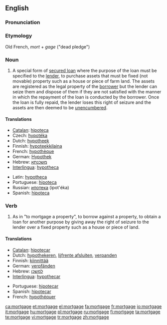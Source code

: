 {{wikipedia}}
==English==

===Pronunciation===
{{rfp}}

===Etymology===
Old French, ''mort'' + ''gage'' ("dead pledge")

===Noun===
{{en-noun}}

# A special form of [[secured loan]] where the purpose of the loan must be specified to the [[lender]], to purchase assets that must be fixed (not movable) property such as a house or piece of farm land. The assets are registered as the legal property of the [[borrower]] but the lender can seize them and dispose of them if they are not satisfied with the manner in which the repayment of the loan is conducted by the borrower.  Once the loan is fully repaid, the lender loses this right of seizure and the assets are then deemed to be [[unencumbered]].

====Translations====
{{trans-top|special form of secured loan}}
* [[Catalan]]: [[hipoteca]] {{f}}
* Czech: [[hypotéka]] {{f}}
* Dutch: [[hypotheek]] {{m}}
* Finnish: [[hypoteekkilaina]]
* French: [[hypothèque]] {{f}}
* German: [[Hypothek]] {{f}}
* Hebrew: [[משכנתא]] {{romanization of Hebrew|mashkánta}} {{f}}
* [[Interlingua]]: [[hypotheca]]
{{trans-mid}}
* Latin: [[hypotheca]] {{f}}
* Portuguese: [[hipoteca]] {{f}}
* Russian: [[ипотека]] (ipot'éka) {{f}}
* Spanish: [[hipoteca]] {{f}}
{{trans-bottom}}

===Verb===
{{en-verb|mortgag|ing}}

# As in "to mortgage a property", to borrow against a property, to obtain a loan for another purpose by giving away the right of seizure to the lender over a fixed property such as a house or piece of land.

====Translations====
{{trans-top|to borrow against a property}}
* [[Catalan]]: [[hipotecar]]
* Dutch: [[hypothekeren]], [[lijfrente afsluiten]], [[verpanden]]
* Finnish: [[kiinnittää]]
* German: [[verpfänden]]
* Hebrew: [[למשכן]] {{romanization of Hebrew|lemashkén}}
* [[Interlingua]]: [[hypothecar]]
{{trans-mid}}
* Portuguese: [[hipotecar]]
* Spanish: [[hipotecar]]
* French: [[hypothéquer]]
{{trans-bottom}}

[[ca:mortgage]]
[[et:mortgage]]
[[el:mortgage]]
[[fa:mortgage]]
[[fr:mortgage]]
[[io:mortgage]]
[[it:mortgage]]
[[hu:mortgage]]
[[pl:mortgage]]
[[ru:mortgage]]
[[fi:mortgage]]
[[ta:mortgage]]
[[te:mortgage]]
[[vi:mortgage]]
[[tr:mortgage]]
[[zh:mortgage]]